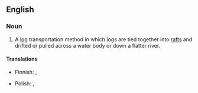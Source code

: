 ==English==
{{wikipedia}}

===Noun===
{{en-noun|-}}

# A [[log]] transportation method in which logs are tied together into [[raft]]s and drifted or pulled across a water body or down a flatter river.

====Translations====
{{trans-top|log transportation method}}
* Finnish: {{t+|fi|uitto}}, {{t+|fi|puutavaranuitto}}
{{trans-mid}}
* Polish: {{t+|pl|flisactwo|n}}, {{t|pl|flis|m}}
{{trans-bottom}}